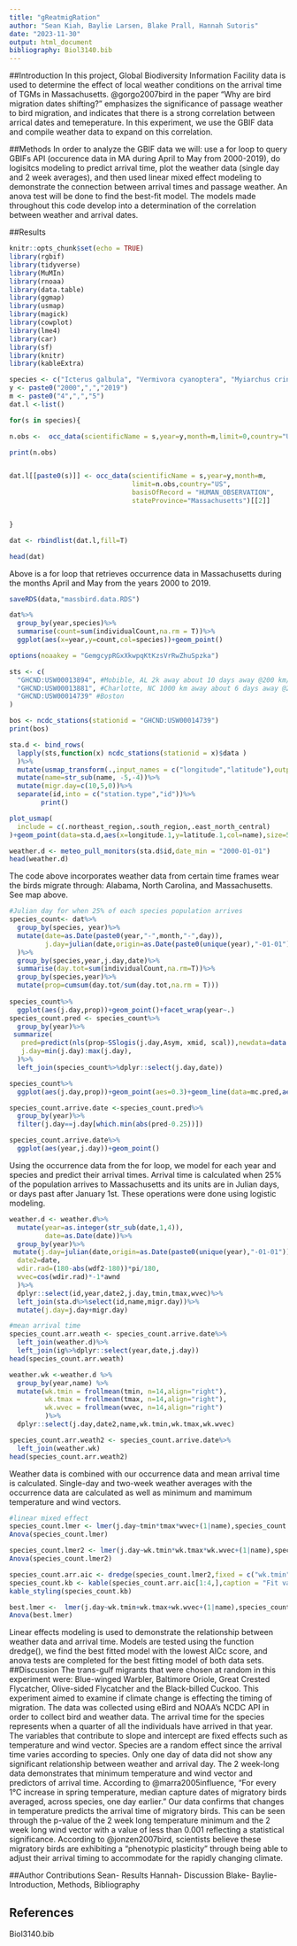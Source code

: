 ```yaml
---
title: "gReatmigRation"
author: "Sean Kiah, Baylie Larsen, Blake Prall, Hannah Sutoris"
date: "2023-11-30"
output: html_document
bibliography: Biol3140.bib
---
```


##Introduction
In this project, Global Biodiversity Information Facility data is used to determine the effect of local weather conditions on the arrival time of TGMs in Massachusetts. @gorgo2007bird in the paper "Why are bird migration dates shifting?" emphasizes the significance of passage weather to bird migration, and indicates that there is a strong correlation between arrical dates and temeperature. In this experiment, we use the GBIF data and compile weather data to expand on this correlation.

##Methods
In order to analyze the GBIF data we will: use a for loop to query GBIFs API (occurence data in MA during April to May from 2000-2019), do logisitcs modeling to predict arrival time, plot the weather data (single day and 2 week averages), and then used linear mixed effect modeling to demonstrate the connection between arrival times and passage weather. An anova test will be done to find the best-fit model. The models made throughout this code develop into a determination of the correlation between weather and arrival dates.

##Results

```r
knitr::opts_chunk$set(echo = TRUE)
library(rgbif)
library(tidyverse)
library(MuMIn)
library(rnoaa)
library(data.table)
library(ggmap)
library(usmap)
library(magick)
library(cowplot)
library(lme4)
library(car)
library(sf)
library(knitr)
library(kableExtra)
```


```r
species <- c("Icterus galbula", "Vermivora cyanoptera", "Myiarchus crinitus", "Contopus cooperi", "Coccyzus erythropthalmus")
y <- paste0("2000",",","2019")
m <- paste0("4",",","5")
dat.l <-list()

for(s in species){

n.obs <-  occ_data(scientificName = s,year=y,month=m,limit=0,country="US",basisOfRecord = "HUMAN_OBSERVATION",stateProvince="Massachusetts")$meta$count 

print(n.obs)


dat.l[[paste0(s)]] <- occ_data(scientificName = s,year=y,month=m,
                               limit=n.obs,country="US",
                               basisOfRecord = "HUMAN_OBSERVATION",
                               stateProvince="Massachusetts")[[2]]


}

dat <- rbindlist(dat.l,fill=T)

head(dat)
```

Above is a for loop that retrieves occurrence data in Massachusetts during the months April and May from the years 2000 to 2019.

```r
saveRDS(data,"massbird.data.RDS")

dat%>%
  group_by(year,species)%>%
  summarise(count=sum(individualCount,na.rm = T))%>%
  ggplot(aes(x=year,y=count,col=species))+geom_point()

options(noaakey = "GemgcypRGxXkwpqKtKzsVrRwZhuSpzka")

sts <- c(
  "GHCND:USW00013894", #Mobible, AL 2k away about 10 days away @200 km/day
  "GHCND:USW00013881", #Charlotte, NC 1000 km away about 6 days away @200 km/day
  "GHCND:USW00014739" #Boston
)

bos <- ncdc_stations(stationid = "GHCND:USW00014739")
print(bos)

sta.d <- bind_rows(
  lapply(sts,function(x) ncdc_stations(stationid = x)$data ) 
  )%>%
  mutate(usmap_transform(.,input_names = c("longitude","latitude"),output_names = c("longitude.1", "latitude.1")))%>% 
  mutate(name=str_sub(name, -5,-4))%>%
  mutate(migr.day=c(10,5,0))%>% 
  separate(id,into = c("station.type","id"))%>%
        print()

plot_usmap(
  include = c(.northeast_region,.south_region,.east_north_central)
)+geom_point(data=sta.d,aes(x=longitude.1,y=latitude.1,col=name),size=5)+geom_label(data=sta.d,aes(x=longitude.1,y=latitude.1,col=name,label=name),size=5,nudge_x = 1e6*0.25)+theme(legend.position = "none")

weather.d <- meteo_pull_monitors(sta.d$id,date_min = "2000-01-01")
head(weather.d)

```
The code above incorporates weather data from certain time frames wear the birds migrate through: Alabama, North Carolina, and Massachusetts. See map above.


```r
#Julian day for when 25% of each species population arrives
species_count<- dat%>%
  group_by(species, year)%>%
  mutate(date=as.Date(paste0(year,"-",month,"-",day)),
         j.day=julian(date,origin=as.Date(paste0(unique(year),"-01-01")))
  )%>%
  group_by(species,year,j.day,date)%>%
  summarise(day.tot=sum(individualCount,na.rm=T))%>%
  group_by(species,year)%>%
  mutate(prop=cumsum(day.tot/sum(day.tot,na.rm = T)))
         
species_count%>%
  ggplot(aes(j.day,prop))+geom_point()+facet_wrap(year~.)
species_count.pred <- species_count%>%
  group_by(year)%>%
 summarize(
   pred=predict(nls(prop~SSlogis(j.day,Asym, xmid, scal)),newdata=data.frame(j.day=min(j.day):max(j.day))),
   j.day=min(j.day):max(j.day),
  )%>%
  left_join(species_count%>%dplyr::select(j.day,date))

species_count%>%
  ggplot(aes(j.day,prop))+geom_point(aes=0.3)+geom_line(data=mc.pred,aes(x=j.day,y=pred),col="blue",size=2)+facet_wrap(year~.)

species_count.arrive.date <-species_count.pred%>%
  group_by(year)%>%
  filter(j.day==j.day[which.min(abs(pred-0.25))])

species_count.arrive.date%>%
  ggplot(aes(year,j.day))+geom_point()

```

Using the occurrence data from the for loop, we model for each year and species and predict their arrival times. Arrival time is calculated when 25% of the population arrives to Massachusetts and its units are in Julian days, or days past after January 1st. These operations were done using logistic modeling.


```r
weather.d <- weather.d%>%
  mutate(year=as.integer(str_sub(date,1,4)), 
         date=as.Date(date))%>%
  group_by(year)%>% 
 mutate(j.day=julian(date,origin=as.Date(paste0(unique(year),"-01-01"))), 
  date2=date,
  wdir.rad=(180-abs(wdf2-180))*pi/180, 
  wvec=cos(wdir.rad)*-1*awnd 
  )%>% 
  dplyr::select(id,year,date2,j.day,tmin,tmax,wvec)%>% 
  left_join(sta.d%>%select(id,name,migr.day))%>% 
  mutate(j.day=j.day+migr.day)

```
```r
#mean arrival time
species_count.arr.weath <- species_count.arrive.date%>%
  left_join(weather.d)%>%
  left_join(ig%>%dplyr::select(year,date,j.day))
head(species_count.arr.weath)

weather.wk <-weather.d %>% 
  group_by(year,name) %>% 
  mutate(wk.tmin = frollmean(tmin, n=14,align="right"),
         wk.tmax = frollmean(tmax, n=14,align="right"),
         wk.wvec = frollmean(wvec, n=14,align="right")
         )%>%
  dplyr::select(j.day,date2,name,wk.tmin,wk.tmax,wk.wvec)

species_count.arr.weath2 <- species_count.arrive.date%>%
  left_join(weather.wk)
head(species_count.arr.weath2)
```
Weather data is combined with our occurrence data and mean arrival time is calculated. Single-day and two-week weather averages with the occurrence data are calculated as well as minimum and mamimum temperature  and wind vectors.



```r
#linear mixed effect
species_count.lmer <- lmer(j.day~tmin*tmax*wvec+(1|name),species_count.arr.weath,na.action = "na.fail")
Anova(species_count.lmer)

species_count.lmer2 <- lmer(j.day~wk.tmin*wk.tmax*wk.wvec+(1|name),species_count.arr.weath2,na.action = "na.fail")
Anova(species_count.lmer2)

species_count.arr.aic <- dredge(species_count.lmer2,fixed = c("wk.tmin","wk.tmax","wk.wvec"),)
species_count.kb <- kable(species_count.arr.aic[1:4,],caption = "Fit values for nested models of the most complicated lme model")
kable_styling(species_count.kb)

best.lmer <-  lmer(j.day~wk.tmin+wk.tmax+wk.wvec+(1|name),species_count.arr.weath2,na.action = "na.fail")
Anova(best.lmer)
```
Linear effects modeling is used to demonstrate the relationship between weather data and arrival time. Models are tested using the function dredge(), we find the best fitted model with the lowest AICc score, and anova tests are completed for the best fitting model of both data sets. 
##Discussion
The trans-gulf migrants that were chosen at random in this experiment were: Blue-winged Warbler, Baltimore Oriole, Great Crested Flycatcher, Olive-sided Flycatcher and the Black-billed Cuckoo. This experiment aimed to examine if climate change is effecting the timing of migration. The data was collected using eBird and NOAA’s NCDC API in order to collect bird and weather data. The arrival time for the species represents when a quarter of all the individuals have arrived in that year. The variables that contribute to slope and intercept are fixed effects such as temperature and wind vector. Species are a random effect since the arrival time varies according to species. Only one day of data did not show any significant relationship between weather and arrival day. The 2 week-long data demonstrates that minimum temperature and wind vector and predictors of arrival time. According to @marra2005influence, “For every 1°C increase in spring temperature, median capture dates of migratory birds averaged, across species, one day earlier.” Our data confirms that changes in temperature predicts the arrival time of migratory birds.  This can be seen through the p-value of the 2 week long temperature minimum and the 2 week long wind vector with a value of less than 0.001 reflecting a statistical significance. According to @jonzen2007bird, scientists believe these migratory birds are exhibiting a “phenotypic plasticity” through being able to adjust their arrival timing to accommodate for the rapidly changing climate.

##Author Contributions
Sean- Results
Hannah- Discussion
Blake-
Baylie- Introduction, Methods, Bibliography

## References
Biol3140.bib
